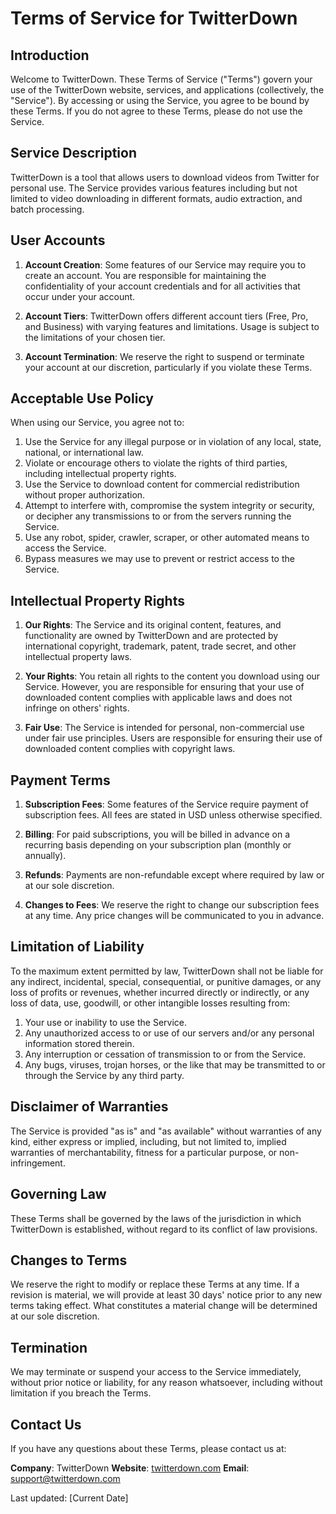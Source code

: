 # Terms of Service for TwitterDown

## Introduction

Welcome to TwitterDown. These Terms of Service ("Terms") govern your use of the TwitterDown website, services, and applications (collectively, the "Service"). By accessing or using the Service, you agree to be bound by these Terms. If you do not agree to these Terms, please do not use the Service.

## Service Description

TwitterDown is a tool that allows users to download videos from Twitter for personal use. The Service provides various features including but not limited to video downloading in different formats, audio extraction, and batch processing.

## User Accounts

1. **Account Creation**: Some features of our Service may require you to create an account. You are responsible for maintaining the confidentiality of your account credentials and for all activities that occur under your account.

2. **Account Tiers**: TwitterDown offers different account tiers (Free, Pro, and Business) with varying features and limitations. Usage is subject to the limitations of your chosen tier.

3. **Account Termination**: We reserve the right to suspend or terminate your account at our discretion, particularly if you violate these Terms.

## Acceptable Use Policy

When using our Service, you agree not to:

1. Use the Service for any illegal purpose or in violation of any local, state, national, or international law.
2. Violate or encourage others to violate the rights of third parties, including intellectual property rights.
3. Use the Service to download content for commercial redistribution without proper authorization.
4. Attempt to interfere with, compromise the system integrity or security, or decipher any transmissions to or from the servers running the Service.
5. Use any robot, spider, crawler, scraper, or other automated means to access the Service.
6. Bypass measures we may use to prevent or restrict access to the Service.

## Intellectual Property Rights

1. **Our Rights**: The Service and its original content, features, and functionality are owned by TwitterDown and are protected by international copyright, trademark, patent, trade secret, and other intellectual property laws.

2. **Your Rights**: You retain all rights to the content you download using our Service. However, you are responsible for ensuring that your use of downloaded content complies with applicable laws and does not infringe on others' rights.

3. **Fair Use**: The Service is intended for personal, non-commercial use under fair use principles. Users are responsible for ensuring their use of downloaded content complies with copyright laws.

## Payment Terms

1. **Subscription Fees**: Some features of the Service require payment of subscription fees. All fees are stated in USD unless otherwise specified.

2. **Billing**: For paid subscriptions, you will be billed in advance on a recurring basis depending on your subscription plan (monthly or annually).

3. **Refunds**: Payments are non-refundable except where required by law or at our sole discretion.

4. **Changes to Fees**: We reserve the right to change our subscription fees at any time. Any price changes will be communicated to you in advance.

## Limitation of Liability

To the maximum extent permitted by law, TwitterDown shall not be liable for any indirect, incidental, special, consequential, or punitive damages, or any loss of profits or revenues, whether incurred directly or indirectly, or any loss of data, use, goodwill, or other intangible losses resulting from:

1. Your use or inability to use the Service.
2. Any unauthorized access to or use of our servers and/or any personal information stored therein.
3. Any interruption or cessation of transmission to or from the Service.
4. Any bugs, viruses, trojan horses, or the like that may be transmitted to or through the Service by any third party.

## Disclaimer of Warranties

The Service is provided "as is" and "as available" without warranties of any kind, either express or implied, including, but not limited to, implied warranties of merchantability, fitness for a particular purpose, or non-infringement.

## Governing Law

These Terms shall be governed by the laws of the jurisdiction in which TwitterDown is established, without regard to its conflict of law provisions.

## Changes to Terms

We reserve the right to modify or replace these Terms at any time. If a revision is material, we will provide at least 30 days' notice prior to any new terms taking effect. What constitutes a material change will be determined at our sole discretion.

## Termination

We may terminate or suspend your access to the Service immediately, without prior notice or liability, for any reason whatsoever, including without limitation if you breach the Terms.

## Contact Us

If you have any questions about these Terms, please contact us at:

**Company**: TwitterDown
**Website**: [twitterdown.com](http://twitterdown.com)
**Email**: [support@twitterdown.com](mailto:support@twitterdown.com)

Last updated: [Current Date]

